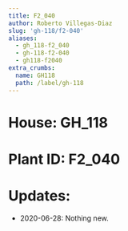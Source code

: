 ```yaml
---
title: F2_040
author: Roberto Villegas-Diaz
slug: 'gh-118/f2-040'
aliases:
  - gh_118-f2_040
  - gh-118-f2-040
  - gh118-f2040
extra_crumbs:
  name: GH118
  path: /label/gh-118
---
```


# **House**: GH_118
# **Plant ID**: F2_040
# **Updates**: 
 - 2020-06-28: Nothing new.
